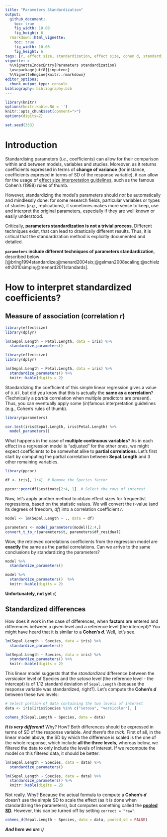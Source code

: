 ```yaml
---
title: "Parameters Standardization"
output: 
  github_document:
    toc: true
    fig_width: 10.08
    fig_height: 6
  rmarkdown::html_vignette:
    toc: true
    fig_width: 10.08
    fig_height: 6
tags: [r, effect size, standardization, effect size, cohen d, standardized coefficients]
vignette: >
  %\VignetteIndexEntry{Parameters standardization}
  \usepackage[utf8]{inputenc}
  %\VignetteEngine{knitr::rmarkdown}
editor_options: 
  chunk_output_type: console
bibliography: bibliography.bib
---
```


```r
library(knitr)
options(knitr.kable.NA = '')
knitr::opts_chunk$set(comment=">")
options(digits=2)

set.seed(333)
```

# Introduction

Standardising parameters (*i.e.*, coefficients) can allow for their comparison within and between models, variables and studies. Moreover, as it returns coefficients expressed in terms of **change of variance** (for instance, coefficients expresed in terms of SD of the response variable), it can allow for the usage of [effect size interpretation guidelines](https://easystats.github.io/effectsize/articles/interpret.html), such as the famous Cohen's (1988) rules of thumb.

However, standardizing the model's parameters should *not* be automatically and mindlessly done: for some research fields, particular variables or types of studies (*e.g.*, replications), it sometimes makes more sense to keep, use and interpret the original parameters, especially if they are well known or easily understood.

Critically, **parameters standardization is not a trivial process**. Different techniques exist, that can lead to drastically different results. Thus, it is critical that the standardization method is explicitly documented and detailed.

**`parameters` include different techniques of parameters standardization**, described below [@bring1994standardize;@menard2004six;@gelman2008scaling;@schielzeth2010simple;@menard2011standards].

# How to interpret standardized coefficients?


## Measure of association (correlation *r*)

```r
library(effectsize)
library(dplyr)

lm(Sepal.Length ~ Petal.Length, data = iris) %>% 
  standardize_parameters()
```
```r
library(effectsize)
library(dplyr)

lm(Sepal.Length ~ Petal.Length, data = iris) %>% 
  standardize_parameters() %>% 
  knitr::kable(digits = 2)
```

Standardizing the coefficient of this simple linear regression gives a value of `0.87`, but did you know that this is actually the **same as a correlation**? (Technically a *partial* correlation when multiple predictors are present). Thus, you can eventually apply some (*in*)famous interpretation guidelines (e.g., Cohen's rules of thumb).

```r
library(parameters)

cor.test(iris$Sepal.Length, iris$Petal.Length) %>% 
  model_parameters()
```


What happens in the case of **multiple continuous variables**? As in each effect in a regression model is "adjusted" for the other ones, we might expect coefficients to be somewhat alike to **partial correlations**. Let's first start by computing the partial correlation between **Sepal.Length** and 3 other remaining variables.



```r
library(ppcor)

df <- iris[, 1:4]  # Remove the Species factor

ppcor::pcor(df)$estimate[2:4, 1]  # Select the rows of interest
```


Now, let's apply another method to obtain effect sizes for frequentist regressions, based on the statistic values. We will convert the *t*-value (and its degrees of freedom, *df*) into a correlation coefficient *r*.


```r
model <- lm(Sepal.Length ~ ., data = df) 

parameters <- model_parameters(model)[2:4,]
convert_t_to_r(parameters$t, parameters$df_residual)
```

Wow, the retrieved correlations coefficients from the regression model are **exactly** the same as the partial correlations. Can we arrive to the same conclusions by standardizing the parameters?

```r
model %>% 
  standardize_parameters() 
```
```r
model %>% 
  standardize_parameters()  %>% 
  knitr::kable(digits = 2)
```


**Unfortunately, not yet :(**

## Standardized differences

How does it work in the case of differences, when **factors** are entered and differences between a given level and a reference level (the intercept)? You might have heard that it is similar to a **Cohen's *d***. Well, let's see.

```r
lm(Sepal.Length ~ Species, data = iris) %>% 
  standardize_parameters()
```
```r
lm(Sepal.Length ~ Species, data = iris) %>% 
  standardize_parameters() %>% 
  knitr::kable(digits = 2)
```

This linear model suggests that the *standardized* difference between the *versicolor* level of Species and the *setosa* level (the reference level - the intercept) is of 1.12 standard deviation of `Sepal.Length` (because the response variable was standardized, right?). Let's compute the **Cohen's *d*** between these two levels:

```r
# Select portion of data containing the two levels of interest
data <- iris[iris$Species %in% c("setosa", "versicolor"), ]

cohens_d(Sepal.Length ~ Species, data = data) 
```

***It is very different!*** Why? How? Both differences should be expressed in terms of SD of the response variable. *And there's the trick*. First of all, in the linear model above, the SD by which the difference is scaled is the one of the whole response, which include **all the three levels**, whereas below, we filtered the data to only include the levels of interest. If we recompute the model on this filtered data, it should be better:

```r
lm(Sepal.Length ~ Species, data = data) %>% 
  standardize_parameters()
```
```r
lm(Sepal.Length ~ Species, data = data) %>% 
  standardize_parameters() %>% 
  knitr::kable(digits = 2)
```

Not really. Why? Because the actual formula to compute a **Cohen's *d*** doesn't use the simple SD to scale the effect (as it is done when standardizing the parameters), but computes something called the [**pooled SD**](https://easystats.github.io/effectsize/reference/sd_pooled.html). However, this can be turned off by setting `correct = "raw"`.

```r
cohens_d(Sepal.Length ~ Species, data = data, pooled_sd = FALSE) 
```

***And here we are :)***

<!-- However, it is interesting to note that using the *smart* method when standardizing parameters will give you indices equivalent to **Glass' delta**, which difference is expressed in terms of SD of the intercept (the "reference" factor levels). -->

<!-- ```{r, warning=FALSE, message=FALSE, eval=FALSE} -->
<!-- lm(Sepal.Length ~ Species, data = data) %>%  -->
<!--   standardize_parameters(method = "smart") -->
<!-- ``` -->
<!-- ```{r, warning=FALSE, message=FALSE, echo = FALSE} -->
<!-- lm(Sepal.Length ~ Species, data = data) %>%  -->
<!--   standardize_parameters(method = "smart") %>%  -->
<!--   knitr::kable(digits = 2) -->
<!-- ``` -->
<!-- ```{r, warning=FALSE, message=FALSE} -->
<!-- glass_delta(Sepal.Length ~ Species, data = data) -->
<!-- ``` -->


<!-- ## What about standardized interaction effects? -->

<!-- Well, this one's a mess (at least for me). Help is required to make sense out of it. Otherwise, *NEXT*. -->



<!-- # Standardization methods -->

<!-- ### **"refit"**: Re-fitting the model with standardized data -->

<!-- **This method is based on a complete model re-fit with a standardized version of data**. Hence, this method is equal to standardizing the variables before fitting the model. It is the "purest" and the most accurate (Neter et al., 1989), but it is also the most computationally costly and long (especially for heavy models such as, for instance, for Bayesian models). This method is particularly recommended for complex models that include interactions or transformations (e.g., polynomial or spline terms). -->


<!-- ```{r message=FALSE, warning=FALSE, results='hide'} -->
<!-- library(effectsize) -->

<!-- data <- iris -->
<!-- model <- lm(Sepal.Length ~ Petal.Width + Sepal.Width, data=data) -->

<!-- standardize_parameters(model, method="refit") -->
<!-- ``` -->
<!-- ```{r message=FALSE, warning=FALSE, echo=FALSE} -->
<!-- knitr::kable(standardize_parameters(model, method="refit"), digits=2) -->
<!-- ``` -->

<!-- The `robust` (default to `FALSE`) argument enables a **robust standardization of data**, *i.e.*, based on the **median** and **MAD** instead of the **mean** and **SD**. -->

<!-- ```{r warning=FALSE, message=FALSE, results='hide'} -->
<!-- standardize_parameters(model, method="refit", robust=TRUE) -->
<!-- ``` -->
<!-- ```{r message=FALSE, warning=FALSE, echo=FALSE} -->
<!-- knitr::kable(standardize_parameters(model, method="refit", robust=TRUE), digits=2) -->
<!-- ``` -->


<!-- This method is very flexible as it can be applied to all types of models (linear, logistic...). -->

<!-- ```{r warning=FALSE, message=FALSE, results='hide'} -->
<!-- data$binary <- ifelse(data$Sepal.Width > 3, 1, 0) -->
<!-- model <- glm(binary ~ Species + Sepal.Length, data = data, family="binomial") -->
<!-- standardize_parameters(model, method="refit") -->
<!-- ``` -->
<!-- ```{r message=FALSE, warning=FALSE, echo=FALSE} -->
<!-- knitr::kable(standardize_parameters(model, method="refit"), digits=2) -->
<!-- ``` -->

<!-- ### **"posthoc"**: Refit without refitting -->

<!-- Post-hoc standardization of the parameters, aiming at emulating the results obtained by "refit" without refitting the model. The coefficients are divided by the standard deviation (or MAD if `robust`) of the outcome (which becomes their expression 'unit'). Then, the coefficients related to numeric variables are additionally multiplied by the standard deviation (or MAD if `robust`) of the related terms, so that they correspond to changes of 1 SD of the predictor (e.g., "A change in 1 SD of *x* is related to a change of 0.24 of the SD of *y*). This does not apply to binary variables or factors, so the coefficients are still related to changes in levels. This method is not accurate and tend to give aberrant results when interactions are specified. -->

<!-- ```{r warning=FALSE, message=FALSE, results='hide'} -->
<!-- model <- lm(Sepal.Length ~ Petal.Width + Sepal.Width, data=data) -->
<!-- standardize_parameters(model, method="posthoc") -->
<!-- ``` -->
<!-- ```{r message=FALSE, warning=FALSE, echo=FALSE} -->
<!-- knitr::kable(standardize_parameters(model, method="posthoc"), digits=2) -->
<!-- ``` -->

<!-- ### **"smart"**: Standardization of Model's parameters with Adjustment, Reconnaissance and Transformation -->

<!-- Similar to `method = "posthoc"` in that it does not involve model refitting. The difference is that the SD of the response is computed on the relevant section of the data. For instance, if a factor with 3 levels A (the intercept), B and C is entered as a predictor, the effect corresponding to B vs. A will be scaled by the variance of the response at the intercept only. As a results, the coefficients for effects of factors are similar to a Glass' *delta*. -->


<!-- ```{r warning=FALSE, message=FALSE, results='hide'} -->
<!-- model <- lm(Sepal.Length ~ Petal.Width + Sepal.Width, data=data) -->
<!-- standardize_parameters(model, method="smart") -->
<!-- ``` -->
<!-- ```{r message=FALSE, warning=FALSE, echo=FALSE} -->
<!-- knitr::kable(standardize_parameters(model, method="smart"), digits=2) -->
<!-- ``` -->

<!-- ### **"basic"**: Raw scaling of the model frame -->

<!-- This method is similar to `method = "posthoc"`, but treats all variables as continuous: it also scales the coefficient by the standard deviation of model's matrix' parameter of factors levels (transformed to integers) or binary predictors. Although being inappropriate for these cases, this method is the one implemented by default in other software packages, such as `lm.beta::lm.beta()`. -->

<!-- ## Methods Comparison -->

<!-- We will use the "refit" method as the baseline. We will then compute the differences between these standardized parameters and the ones provided by the other functions. The **bigger the (absolute) number, the worse it is**.  -->

<!-- > **SPOILER ALERT: the standardization implemented in `effectsize` is the most accurate and the most flexible.** -->

<!-- ### Convenience function -->

<!-- ```{r message=FALSE, warning=FALSE} -->
<!-- library(effectsize) -->
<!-- library(lm.beta) -->
<!-- library(MuMIn) -->

<!-- comparison <- function(model, robust=FALSE){ -->
<!--   out <- standardize_parameters(model, method="refit", robust=robust)[1:2] -->

<!--   out$posthoc <- tryCatch({ -->
<!--     out[, 2] - standardize_parameters(model, method="posthoc", robust=robust)[, 2] -->
<!-- }, error = function(error_condition) { -->
<!--     "Error" -->
<!-- }) -->
<!--   out$basic <- tryCatch({ -->
<!--     out[, 2] - standardize_parameters(model, method="basic", robust=robust)[, 2] -->
<!-- }, error = function(error_condition) { -->
<!--     "Error" -->
<!-- }) -->

<!--   out$lm.beta <- tryCatch({ -->
<!--     out[, 2] - lm.beta::lm.beta(model)$standardized.coefficients -->
<!-- }, error = function(error_condition) { -->
<!--     "Error" -->
<!-- }, warning = function(warning_condition) { -->
<!--   "Error" -->
<!-- }) -->

<!--   out$MuMIn <- tryCatch({ -->
<!--     out[, 2] - MuMIn::std.coef(model, partial.sd=FALSE)[, 1] -->
<!-- }, error = function(error_condition) { -->
<!--     "Error" -->
<!-- }) -->

<!--   out[, 2] <- NULL -->
<!--   out -->
<!-- } -->
<!-- ``` -->

<!-- ### Data -->

<!-- ```{r message=FALSE, warning=FALSE} -->
<!-- data <- iris -->
<!-- data$Group_Sepal.Width <- as.factor(ifelse(data$Sepal.Width > 3, "High", "Low")) -->
<!-- data$Binary_Sepal.Width <- as.factor(ifelse(data$Sepal.Width > 3, 1, 0)) -->

<!-- summary(data) -->
<!-- ``` -->

<!-- ### Models with only numeric predictors -->


<!-- #### Linear Model -->

<!-- ```{r message=FALSE, warning=FALSE, results='hide'} -->
<!-- model <- lm(Sepal.Length ~ Petal.Width + Sepal.Width, data=data)  -->
<!-- comparison(model) -->
<!-- ``` -->
<!-- ```{r message=FALSE, warning=FALSE, echo=FALSE} -->
<!-- knitr::kable(comparison(model), digits=2, row.names = FALSE) -->
<!-- ``` -->


<!-- #### Logistic Model -->


<!-- ```{r message=FALSE, warning=FALSE, results='hide'} -->
<!-- model <- glm(Binary_Sepal.Width ~ Petal.Width + Sepal.Length, data=data, family="binomial") -->
<!-- comparison(model) -->
<!-- ``` -->
<!-- ```{r message=FALSE, warning=FALSE, echo=FALSE} -->
<!-- knitr::kable(comparison(model), digits=2, row.names = FALSE) -->
<!-- ``` -->

<!-- #### Linear Mixed Model -->


<!-- ```{r message=FALSE, warning=FALSE, results='hide'} -->
<!-- library(lme4) -->

<!-- model <- lme4::lmer(Sepal.Length ~ Petal.Width + Sepal.Width + (1|Species), data=data) -->
<!-- comparison(model) -->
<!-- ``` -->
<!-- ```{r message=FALSE, warning=FALSE, echo=FALSE} -->
<!-- knitr::kable(comparison(model), digits=2, row.names = FALSE) -->
<!-- ``` -->

<!-- #### Bayesian Models -->

<!-- ```{r message=FALSE, warning=FALSE, eval=FALSE} -->
<!-- library(rstanarm) -->

<!-- model <- stan_glm(Sepal.Length ~ Petal.Width + Sepal.Width, data=data) -->
<!-- comparison(model) -->
<!-- ``` -->
<!-- ```{r message=FALSE, warning=FALSE, echo=FALSE} -->
<!-- library(rstanarm) -->
<!-- model <- stan_glm(Sepal.Length ~ Petal.Width + Sepal.Width, data=data, refresh = 0) -->
<!-- knitr::kable(comparison(model), digits=2, row.names = FALSE) -->
<!-- ``` -->


<!-- For these simple models, **all methods return results equal to the "refit" method** (although the other packages fail). -->


<!-- #### Transformation -->

<!-- ```{r message=FALSE, warning=FALSE, results='hide'} -->
<!-- model <- lm(Sepal.Length ~ poly(Petal.Width, 2) + poly(Sepal.Width, 2), data=data) -->
<!-- comparison(model) -->
<!-- ``` -->
<!-- ```{r message=FALSE, warning=FALSE, echo=FALSE} -->
<!-- knitr::kable(comparison(model), digits=2, row.names = FALSE) -->
<!-- ``` -->

<!-- When transformation are involved (e.g., polynomial transformations), **the basic method becomes very unreliable**. -->



<!-- ### Models with factors -->

<!-- #### Linear Model -->


<!-- ```{r message=FALSE, warning=FALSE, results='hide'} -->
<!-- model <- lm(Sepal.Length ~ Petal.Width + Group_Sepal.Width, data=data)  -->
<!-- comparison(model) -->
<!-- ``` -->
<!-- ```{r message=FALSE, warning=FALSE, echo=FALSE} -->
<!-- knitr::kable(comparison(model), digits=2, row.names = FALSE) -->
<!-- ``` -->



<!-- #### Logistic Model -->


<!-- ```{r message=FALSE, warning=FALSE, results='hide'} -->
<!-- model <- glm(Binary_Sepal.Width ~ Petal.Width + Species, data=data, family="binomial") -->
<!-- comparison(model) -->
<!-- ``` -->
<!-- ```{r message=FALSE, warning=FALSE, echo=FALSE} -->
<!-- knitr::kable(comparison(model), digits=2, row.names = FALSE) -->
<!-- ``` -->


<!-- #### Linear Mixed Model -->


<!-- ```{r message=FALSE, warning=FALSE, results='hide'} -->
<!-- library(lme4) -->

<!-- model <- lme4::lmer(Sepal.Length ~ Petal.Length + Group_Sepal.Width + (1|Species), data=data) -->
<!-- comparison(model) -->
<!-- ``` -->
<!-- ```{r message=FALSE, warning=FALSE, echo=FALSE} -->
<!-- knitr::kable(comparison(model), digits=2, row.names = FALSE) -->
<!-- ``` -->


<!-- #### Bayesian Models -->

<!-- ```{r message=FALSE, warning=FALSE, eval=FALSE} -->
<!-- library(rstanarm) -->

<!-- model <- stan_lmer(Sepal.Length ~ Petal.Width + Group_Sepal.Width + (1|Species), data=data) -->
<!-- comparison(model) -->
<!-- ``` -->
<!-- ```{r message=FALSE, warning=FALSE, echo=FALSE} -->
<!-- library(rstanarm) -->
<!-- model <- stan_lmer(Sepal.Length ~ Petal.Width + Group_Sepal.Width + (1|Species), data=data, refresh = 0, iter = 500) -->
<!-- knitr::kable(comparison(model), digits=2, row.names = FALSE) -->
<!-- ``` -->

<!-- When factors are involved, the basic method (that standardizes the numeric transformation of factors) give again different results. -->



<!-- ### Models with interactions -->

<!-- Long story short, coeffcient obtained via **posthoc** standardization (without refitting the model) go berserk when interactions are involved. However, **this is "normal"**: a regression model estimates coefficient between two variables when the other predictors are at 0 (are *fixed* at 0, that people interpret as *"adjusted for"*). When a standardized data is passed (in the *refit* method), the effects and interactions are estimated at the **means** of the other predictors (because 0 is the mean for a standardized variable). Whereas in posthoc standardization, this coefficient correspond to something different (because the 0 corresponds to something different in standardzed and non-standardized data). In other words, when it comes to interaction, passing standardized data results in a different model, which coefficient have an intrinsically different meaning from unstandardized data. And as [for now](https://github.com/easystats/effectsize/issues/6), we are unable to retrieve one from another. -->


<!-- #### Between continuous -->

<!-- ```{r message=FALSE, warning=FALSE, results='hide'} -->
<!-- model <- lm(Sepal.Length ~ Petal.Width * Sepal.Width, data=data) -->
<!-- comparison(model) -->
<!-- ``` -->
<!-- ```{r message=FALSE, warning=FALSE, echo=FALSE} -->
<!-- knitr::kable(comparison(model), digits=2, row.names = FALSE) -->
<!-- ``` -->

<!-- #### Between factors -->

<!-- ```{r message=FALSE, warning=FALSE, results='hide'} -->
<!-- model <- lm(Sepal.Length ~ Species * Group_Sepal.Width, data=data) -->
<!-- comparison(model) -->
<!-- ``` -->
<!-- ```{r message=FALSE, warning=FALSE, echo=FALSE} -->
<!-- knitr::kable(comparison(model), digits=2, row.names = FALSE) -->
<!-- ``` -->


<!-- #### Between factors and continuous -->

<!-- ```{r message=FALSE, warning=FALSE, results='hide'} -->
<!-- model <- lm(Sepal.Length ~ Petal.Width * Group_Sepal.Width, data=data) -->
<!-- comparison(model) -->
<!-- ``` -->
<!-- ```{r message=FALSE, warning=FALSE, echo=FALSE} -->
<!-- knitr::kable(comparison(model), digits=2, row.names = FALSE) -->
<!-- ``` -->

<!-- ```{r message=FALSE, warning=FALSE, results='hide'} -->
<!-- model <- lm(Sepal.Length ~ Group_Sepal.Width * Petal.Width, data=data) -->
<!-- comparison(model) -->
<!-- ``` -->
<!-- ```{r message=FALSE, warning=FALSE, echo=FALSE} -->
<!-- knitr::kable(comparison(model), digits=2, row.names = FALSE) -->
<!-- ``` -->


<!-- ## Conclusion -->

<!-- Use `refit` if possible, but if no interactions, can use `posthoc` or `smart`. -->


<!-- # References -->



